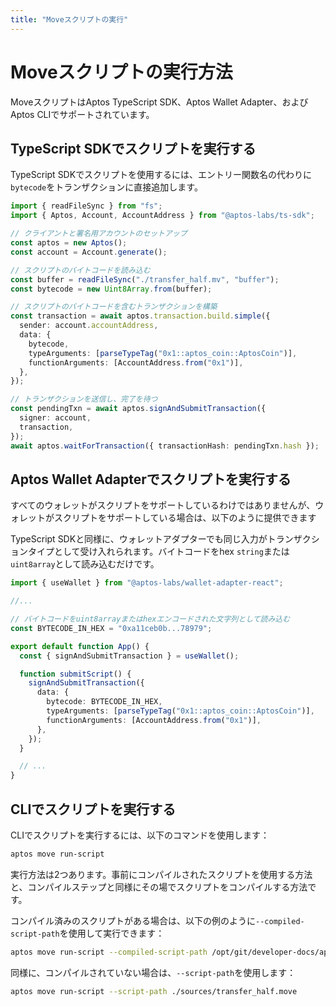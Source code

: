 ```yaml
---
title: "Moveスクリプトの実行"
---
```



# Moveスクリプトの実行方法

MoveスクリプトはAptos TypeScript SDK、Aptos Wallet Adapter、およびAptos CLIでサポートされています。

## TypeScript SDKでスクリプトを実行する

TypeScript SDKでスクリプトを使用するには、エントリー関数名の代わりに`bytecode`をトランザクションに直接追加します。

```ts
import { readFileSync } from "fs";
import { Aptos, Account, AccountAddress } from "@aptos-labs/ts-sdk";

// クライアントと署名用アカウントのセットアップ
const aptos = new Aptos();
const account = Account.generate();

// スクリプトのバイトコードを読み込む
const buffer = readFileSync("./transfer_half.mv", "buffer");
const bytecode = new Uint8Array.from(buffer);

// スクリプトのバイトコードを含むトランザクションを構築
const transaction = await aptos.transaction.build.simple({
  sender: account.accountAddress,
  data: {
    bytecode,
    typeArguments: [parseTypeTag("0x1::aptos_coin::AptosCoin")],
    functionArguments: [AccountAddress.from("0x1")],
  },
});

// トランザクションを送信し、完了を待つ
const pendingTxn = await aptos.signAndSubmitTransaction({
  signer: account,
  transaction,
});
await aptos.waitForTransaction({ transactionHash: pendingTxn.hash });
```

## Aptos Wallet Adapterでスクリプトを実行する

<Callout type="warning">
すべてのウォレットがスクリプトをサポートしているわけではありませんが、ウォレットがスクリプトをサポートしている場合は、以下のように提供できます
</Callout>

TypeScript SDKと同様に、ウォレットアダプターでも同じ入力がトランザクションタイプとして受け入れられます。バイトコードをhex `string`または`uint8array`として読み込むだけです。

```ts
import { useWallet } from "@aptos-labs/wallet-adapter-react";

//...

// バイトコードをuint8arrayまたはhexエンコードされた文字列として読み込む
const BYTECODE_IN_HEX = "0xa11ceb0b...78979";

export default function App() {
  const { signAndSubmitTransaction } = useWallet();

  function submitScript() {
    signAndSubmitTransaction({
      data: {
        bytecode: BYTECODE_IN_HEX,
        typeArguments: [parseTypeTag("0x1::aptos_coin::AptosCoin")],
        functionArguments: [AccountAddress.from("0x1")],
      },
    });
  }

  // ...
}
```

## CLIでスクリプトを実行する

CLIでスクリプトを実行するには、以下のコマンドを使用します：

```bash filename="Terminal"
aptos move run-script
```

実行方法は2つあります。事前にコンパイルされたスクリプトを使用する方法と、コンパイルステップと同様にその場でスクリプトをコンパイルする方法です。

コンパイル済みのスクリプトがある場合は、以下の例のように`--compiled-script-path`を使用して実行できます：

```bash filename="Terminal"
aptos move run-script --compiled-script-path /opt/git/developer-docs/apps/docusaurus/static/move-examples/scripts/transfer_half/script.mv
```

同様に、コンパイルされていない場合は、`--script-path`を使用します：

```bash filename="Terminal"
aptos move run-script --script-path ./sources/transfer_half.move
```
